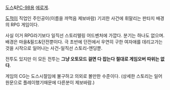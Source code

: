 

[[도스]]&[[PC-98]]용 [[에로게]].

[[도적]]이 직업인 주인공이(이름을 까먹음 제보바람) 기괴한 사건에 휘말리는 판타지 배경의 RPG 게임이다.

사실 이거 RPG라기보다 일직선 스토리텔링 어드벤처에 가깝다. 분기는 하나도 없으며. 배경은 마을&필드&던전뿐이다. 극 초반에 던전에서 우연히 구한 여자애를 데리고가는것을 시작으로 일어나는 사건-일직선 스토리-엔딩뿐.

전투도 있지만 이 모든 전투는 '''그냥 오토모드 걸면 다 잡는다 절대로 게임오버 따위는 없다'''.

게임의 CG는 도스시절임에 불구하고 의외로 볼만한 수준이다.
(상세한 스토리는 일어 원문으로 플레이했기때문에 다른분이 제보바람.)
